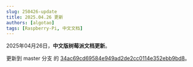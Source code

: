 ```yaml
---
slug: 250426-update
title: 2025.04.26 更新
authors: [algotao]
tags: [Raspberry-Pi, 中文文档]
---
```


2025年04月26日，**中文版树莓派文档更新**。

更新到 master 分支 的 [34ac69cd69584e949ad2de2cc0114e352ebb9bd8](https://github.com/raspberrypi/documentation/commit/34ac69cd69584e949ad2de2cc0114e352ebb9bd8)。
